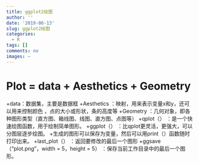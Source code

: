 ---
title: ggplot2绘图
author: ''
date: '2019-06-13'
slug: ggplot2绘图
categories:
  - R
tags: []
comments: no
images: ~
---
# Plot = data + Aesthetics + Geometry
+data：数据集，主要是数据框
+Aesthetics ：映射，用来表示变量x和y，还可以用来控制颜色 ，点的大小或形状，条的高度等
+Geometry ：几何对象，即各种图形类型（直方图、箱线图、线图、直方图、点图等）
+qplot（） ：是一个快速绘图函数，用于绘制简单图形。
+ggplot（） ：比qplot更灵活，更强大，可以分图层逐步绘图。
+生成的图形可以保存为变量，然后可以用print（）函数随时打印出来。
+last_plot（） ：返回要修改的最后一个图形
+ggsave（“plot.png”，width = 5，height = 5） ：保存当前工作目录中的最后一个图形。
